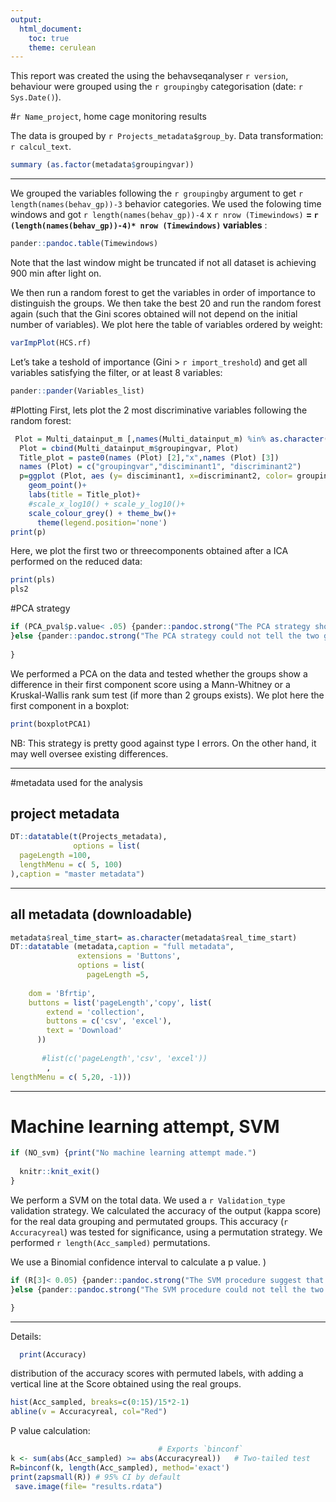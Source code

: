```yaml
---
output: 
  html_document:
    toc: true
    theme: cerulean
---
```


This report was created the using the behavseqanalyser `r version`, behaviour were grouped  using the `r groupingby` categorisation (date: `r Sys.Date()`).


#`r Name_project`, home cage monitoring results


The data is grouped by `r Projects_metadata$group_by `.
Data transformation: `r calcul_text`.

```r

summary (as.factor(metadata$groupingvar))

```



---


We grouped the variables following the `r groupingby` argument to get `r length(names(behav_gp))-3` behavior categories. We used the folowing time windows and got `r length(names(behav_gp))-4` x `r nrow (Timewindows)` **=
`r (length(names(behav_gp))-4)* nrow (Timewindows)` variables** :

```r
pander::pandoc.table(Timewindows)
```
Note that the last window might be truncated if not all dataset is achieving 900 min after light on.

We then run a random forest to get the variables in order of importance to distinguish the groups. We then take the best 20 and run the random forest again (such that the Gini scores obtained will not depend on the initial number of variables). We plot here the table of variables ordered by weight:

```r

varImpPlot(HCS.rf)
```



Let's take a teshold of importance (Gini > `r import_treshold`) and get all variables satisfying the filter, or at least 8 variables:

```r

pander::pander(Variables_list)


```

#Plotting
First, lets plot the 2 most discriminative variables following the random forest:

```r


 Plot = Multi_datainput_m [,names(Multi_datainput_m) %in% as.character(R2 [1:2,1]) ]
  Plot = cbind(Multi_datainput_m$groupingvar, Plot)
  Title_plot = paste0(names (Plot) [2],"x",names (Plot) [3])
  names (Plot) = c("groupingvar","disciminant1", "discriminant2")
  p=ggplot (Plot, aes (y= disciminant1, x=discriminant2, color= groupingvar))+
    geom_point()+
    labs(title = Title_plot)+
    #scale_x_log10() + scale_y_log10()+
    scale_colour_grey() + theme_bw()+
      theme(legend.position='none')
print(p)  
```


Here, we plot the first two or threecomponents obtained after a ICA performed on the reduced data:

```r
print(pls)  
pls2
```


#PCA strategy


```r
if (PCA_pval$p.value< .05) {pander::pandoc.strong("The PCA strategy shows that the behavior profile of the two groups of animal are not identical.")
}else {pander::pandoc.strong("The PCA strategy could not tell the two groups apart.")
  
}


```

We performed a PCA on the data and tested whether the groups show a difference in their first component score using a Mann-Whitney or a Kruskal-Wallis rank sum test (if more than 2 groups exists).
We plot here the first component in a boxplot:

```r

print(boxplotPCA1)
```

NB: This strategy is pretty good against type I errors. On the other hand, it may well oversee existing differences.



---

#metadata used for the analysis

## project metadata


```r
DT::datatable(t(Projects_metadata),
              options = list(
  pageLength =100,
  lengthMenu = c( 5, 100)
),caption = "master metadata")

```

---

## all metadata (downloadable)

```r
metadata$real_time_start= as.character(metadata$real_time_start)
DT::datatable (metadata,caption = "full metadata",
               extensions = 'Buttons', 
               options = list(
                 pageLength =5,
  
    dom = 'Bfrtip',
    buttons = list('pageLength','copy', list(
        extend = 'collection',
        buttons = c('csv', 'excel'),
        text = 'Download'
      ))
    
       #list(c('pageLength','csv', 'excel'))
        ,
lengthMenu = c( 5,20, -1)))


```

-----------

# Machine learning attempt, SVM

```r
if (NO_svm) {print("No machine learning attempt made.")
  
  knitr::knit_exit()
}
```

We perform a SVM on the total data. We used a `r Validation_type` validation strategy. We calculated the accuracy of the output (kappa score) for the real data grouping and permutated groups. This accuracy (`r Accuracyreal`) was tested for significance, using a permutation strategy. We performed `r length(Acc_sampled)` permutations.


We use a Binomial confidence interval to calculate a p value. )

```r
if (R[3]< 0.05) {pander::pandoc.strong("The SVM procedure suggest that the behavior profile of the two groups of animal are not identical.")
}else {pander::pandoc.strong("The SVM procedure could not tell the two groups apart.")

}


```

--- 

Details:
```r
  print(Accuracy)

```

distribution of the accuracy scores with permuted labels, with adding a vertical line at the Score obtained using the real groups.

```r

hist(Acc_sampled, breaks=c(0:15)/15*2-1)
abline(v = Accuracyreal, col="Red")

```

P value calculation:

```r
                                 # Exports `binconf`
k <- sum(abs(Acc_sampled) >= abs(Accuracyreal))   # Two-tailed test
R=binconf(k, length(Acc_sampled), method='exact')
print(zapsmall(R)) # 95% CI by default
 save.image(file= "results.rdata") 
  
```













